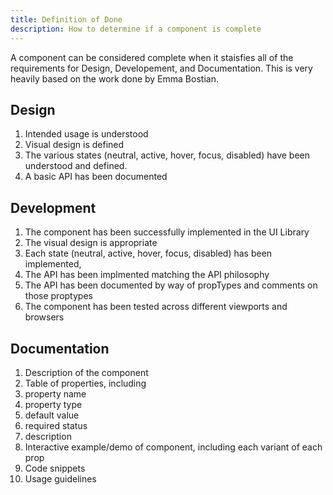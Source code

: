 ```yaml
---
title: Definition of Done
description: How to determine if a component is complete
---
```



A component can be considered complete when it staisfies all of the requirements for Design, Developement, and Documentation. This is very heavily based on <Link href="https://twitter.com/EmmaBostian/status/1177248937763311617" isExternal>the work done by Emma Bostian</Link>.

## Design

1. Intended usage is understood
2. Visual design is defined
3. The various states (neutral, active, hover, focus, disabled) have been understood and defined.
4. A basic API has been documented

## Development

1. The component has been successfully implemented in the UI Library
2. The visual design is appropriate
3. Each state (neutral, active, hover, focus, disabled) has been implemented,
4. The API has been implmented matching the API philosophy
5. The API has been documented by way of propTypes and comments on those proptypes
6. The component has been tested across different viewports and browsers

## Documentation

1. Description of the component
2. Table of properties, including
  1. property name
  2. property type
  3. default value
  4. required status
  5. description
3. Interactive example/demo of component, including each variant of each prop
4. Code snippets
5. Usage guidelines
